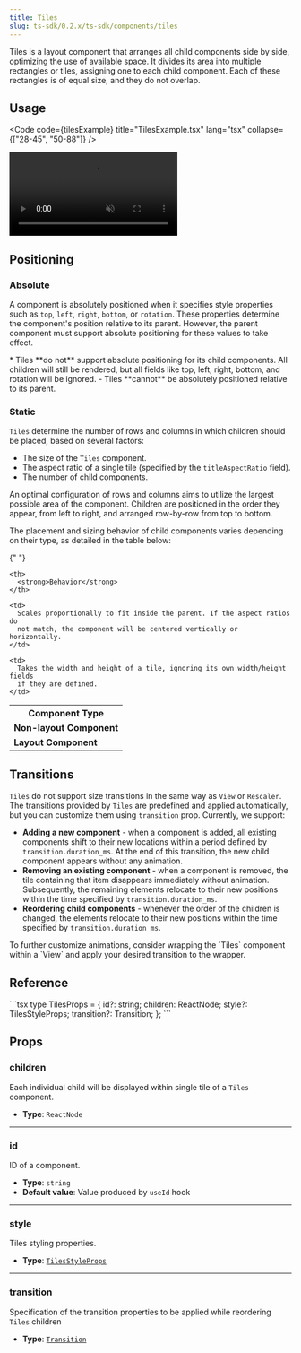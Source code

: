 ```yaml
---
title: Tiles
slug: ts-sdk/0.2.x/ts-sdk/components/tiles
---
```



Tiles is a layout component that arranges all child components side by side, optimizing the use of
available space. It divides its area into multiple rectangles or tiles, assigning one to each child
component. Each of these rectangles is of equal size, and they do not overlap.

## Usage

<Code code={tilesExample} title="TilesExample.tsx" lang="tsx" collapse={["28-45", "50-88"]} />

<CollapsibleDetails summaryTitle="Example output">
  <video autoplay loop muted src={ExampleImage} alt="example output" />
</CollapsibleDetails>

## Positioning

### Absolute

A component is absolutely positioned when it specifies style properties such as `top`, `left`, `right`, `bottom`, or `rotation`. These properties determine the component's position relative to its parent. However, the parent component must support absolute positioning for these values to take effect.

<Aside type="caution">
  * Tiles **do not** support absolute positioning for its child components. All
    children will still be rendered, but all fields like top, left, right, bottom,
    and rotation will be ignored. - Tiles **cannot** be absolutely positioned
    relative to its parent.
</Aside>

### Static

`Tiles` determine the number of rows and columns in which children should be placed, based on several factors:

* The size of the `Tiles` component.
* The aspect ratio of a single tile (specified by the `titleAspectRatio` field).
* The number of child components.

An optimal configuration of rows and columns aims to utilize the largest possible area of the component. Children are positioned in the order they appear, from left to right, and arranged row-by-row from top to bottom.

The placement and sizing behavior of child components varies depending on their type, as detailed in the table below:

{" "}

<table>
  <tr>
    <th>
      <strong>Component Type</strong>
    </th>

    <th>
      <strong>Behavior</strong>
    </th>
  </tr>

  <tr>
    <td>
      <strong>Non-layout Component</strong>
    </td>

    <td>
      Scales proportionally to fit inside the parent. If the aspect ratios do
      not match, the component will be centered vertically or horizontally.
    </td>
  </tr>

  <tr>
    <td>
      <strong>Layout Component</strong>
    </td>

    <td>
      Takes the width and height of a tile, ignoring its own width/height fields
      if they are defined.
    </td>
  </tr>
</table>

## Transitions

`Tiles` do not support size transitions in the same way as `View` or `Rescaler`. The transitions provided by `Tiles` are predefined and applied automatically, but you can customize them using `transition` prop. Currently, we support:

* **Adding a new component** - when a component is added, all existing components shift to their new locations within a period defined by `transition.duration_ms`. At the end of this transition, the new child component appears without any animation.
* **Removing an existing component** - when a component is removed, the tile containing that item disappears immediately without animation. Subsequently, the remaining elements relocate to their new positions within the time specified by `transition.duration_ms`.
* **Reordering child components** - whenever the order of the children is changed, the elements relocate to their new positions within the time specified by `transition.duration_ms`.

<Aside>
  To further customize animations, consider wrapping the `Tiles` component
  within a `View` and apply your desired transition to the wrapper.
</Aside>

## Reference

<CollapsibleDetails summaryTitle="Type definitions" open>
  ```tsx
  type TilesProps = {
    id?: string;
    children: ReactNode;
    style?: TilesStyleProps;
    transition?: Transition;
  };
  ```
</CollapsibleDetails>

## Props

### children

Each individual child will be displayed within single tile of a `Tiles` component.

* **Type**: `ReactNode`

***

### id

ID of a component.

* **Type**: `string`
* **Default value**: Value produced by `useId` hook

***

### style

Tiles styling properties.

* **Type**: [`TilesStyleProps`](/ts-sdk/0.2.x/props/tiles-style-props)

***

### transition

Specification of the transition properties to be applied while reordering `Tiles` children

* **Type**: [`Transition`](/ts-sdk/0.2.x/props/transition)
